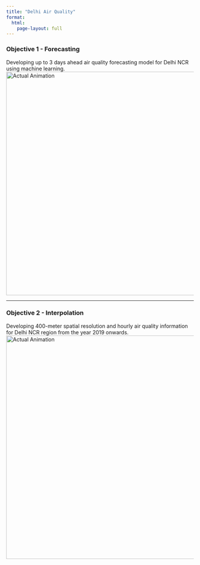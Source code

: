 ```yaml
---
title: "Delhi Air Quality"
format: 
  html:
    page-layout: full
---
```


### Objective 1 - Forecasting
Developing up to 3 days ahead air quality forecasting model for Delhi NCR using machine learning.
<img src="data/images/forecast.png" alt="Actual Animation" width=600>

---

### Objective 2 - Interpolation
Developing 400-meter spatial resolution and hourly air quality information for Delhi NCR region from the year 2019 onwards. <br>
<img src="data/images/interpolation.png" alt="Actual Animation" width=600>